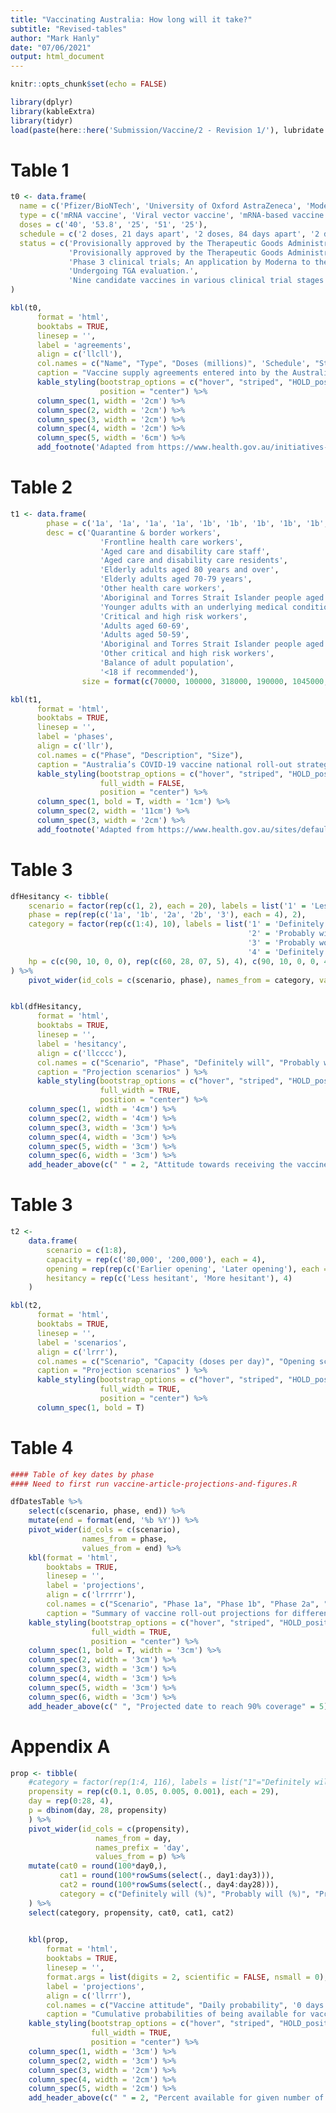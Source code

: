 ```yaml
---
title: "Vaccinating Australia: How long will it take?"
subtitle: "Revised-tables"
author: "Mark Hanly"
date: "07/06/2021"
output: html_document
---
```


```r
knitr::opts_chunk$set(echo = FALSE)

library(dplyr)
library(kableExtra)
library(tidyr)
load(paste(here::here('Submission/Vaccine/2 - Revision 1/'), lubridate::today(), '-dfDatesTable.Rda'))

```

# Table 1 

```r

t0 <- data.frame(
  name = c('Pfizer/BioNTech', 'University of Oxford AstraZeneca', 'Moderna', 'Novavax', 'COVAX Facility'),
  type = c('mRNA vaccine', 'Viral vector vaccine', 'mRNA-based vaccine', 'Protein vaccine', 'Assorted'),
  doses = c('40', '53.8', '25', '51', '25'), 
  schedule = c('2 doses, 21 days apart', '2 doses, 84 days apart', '2 doses, 28 days apart', '2 doses, 21 days apart', 'Assorted'),
  status = c('Provisionally approved by the Therapeutic Goods Administration for individuals 16 years and older.',
             'Provisionally approved by the Therapeutic Goods Administration for individuals 18 years and older. The Pfizer vaccine is recommended for individuals aged 50 years and over but the AstraZeneca vaccine can still be given to adults under 50 years if the benefit of vaccination is likely to outweigh risk, and where informed consent has been obtained.',
             'Phase 3 clinical trials; An application by Moderna to the TGA is anticipated.',
             'Undergoing TGA evaluation.',
             'Nine candidate vaccines in various clinical trial stages.')
)

kbl(t0,
      format = 'html',
      booktabs = TRUE,
      linesep = '',
      label = 'agreements', 
      align = c('llcll'),
      col.names = c("Name", "Type", "Doses (millions)", 'Schedule', "Status as at 01 June 2021"),
      caption = "Vaccine supply agreements entered into by the Australian government") %>%
      kable_styling(bootstrap_options = c("hover", "striped", "HOLD_position"),
                    position = "center") %>% 
      column_spec(1, width = '2cm') %>%
      column_spec(2, width = '2cm') %>%
      column_spec(3, width = '2cm') %>%
      column_spec(4, width = '2cm') %>%
      column_spec(5, width = '6cm') %>%
      add_footnote('Adapted from https://www.health.gov.au/initiatives-and-programs/covid-19-vaccines/about-covid-19-vaccines/australias-vaccine-agreements', notation = 'none', threeparttable = TRUE)

```


# Table 2

```r
t1 <- data.frame(
        phase = c('1a', '1a', '1a', '1a', '1b', '1b', '1b', '1b', '1b', '1b', '2a', '2a', '2a', '2a', '2b', '3'),
        desc = c('Quarantine & border workers',
                    'Frontline health care workers',
                    'Aged care and disability care staff',
                    'Aged care and disability care residents',
                    'Elderly adults aged 80 years and over',
                    'Elderly adults aged 70-79 years',
                    'Other health care workers',
                    'Aboriginal and Torres Strait Islander people aged 55 years and over',
                    'Younger adults with an underlying medical condition',
                    'Critical and high risk workers',
                    'Adults aged 60-69',
                    'Adults aged 50-59',
                    'Aboriginal and Torres Strait Islander people aged 18-54',
                    'Other critical and high risk workers',
                    'Balance of adult population',
                    '<18 if recommended'),
                size = format(c(70000, 100000, 318000, 190000, 1045000, 1858000, 953000, 87000, 2000000, 196000, 2650000, 3080000, 387000, 453000, 6643000, 5670000), big.mark = ','))

kbl(t1,
      format = 'html',
      booktabs = TRUE,
      linesep = '',
      label = 'phases', 
      align = c('llr'),
      col.names = c("Phase", "Description", "Size"),
      caption = "Australia’s COVID-19 vaccine national roll-out strategy") %>%
      kable_styling(bootstrap_options = c("hover", "striped", "HOLD_position"),
                    full_width = FALSE,
                    position = "center") %>% 
      column_spec(1, bold = T, width = '1cm') %>%
      column_spec(2, width = '11cm') %>% 
      column_spec(3, width = '2cm') %>% 
      add_footnote('Adapted from https://www.health.gov.au/sites/default/files/documents/2021/01/australia-s-covid-19-vaccine-national-roll-out-strategy.pdf', notation = 'none', threeparttable = TRUE)
```



# Table 3

```r
dfHesitancy <- tibble(
    scenario = factor(rep(c(1, 2), each = 20), labels = list('1' = 'Less hesitant', '2' = 'More hesitant')),
    phase = rep(rep(c('1a', '1b', '2a', '2b', '3'), each = 4), 2),
    category = factor(rep(c(1:4), 10), labels = list('1' = 'Definitely will',
                                                     '2' = 'Probably will',
                                                     '3' = 'Probably won\'t',
                                                     '4' = 'Definitely won\'t')),
    hp = c(c(90, 10, 0, 0), rep(c(60, 28, 07, 5), 4), c(90, 10, 0, 0, 43, 36, 13, 8, 30, 40, 20, 10), rep(c(43, 36, 13, 8), 2))
) %>% 
    pivot_wider(id_cols = c(scenario, phase), names_from = category, values_from = hp)


kbl(dfHesitancy,
      format = 'html',
      booktabs = TRUE,
      linesep = '',
      label = 'hesitancy', 
      align = c('llcccc'),
      col.names = c("Scenario", "Phase", "Definitely will", "Probably will", "Probably won't", "Definitely won't"),
      caption = "Projection scenarios" ) %>%
      kable_styling(bootstrap_options = c("hover", "striped", "HOLD_position"),
                    full_width = TRUE,
                    position = "center") %>% 
    column_spec(1, width = '4cm') %>%
    column_spec(2, width = '4cm') %>% 
    column_spec(3, width = '3cm') %>% 
    column_spec(4, width = '3cm') %>% 
    column_spec(5, width = '3cm') %>%
    column_spec(6, width = '3cm') %>%
    add_header_above(c(" " = 2, "Attitude towards receiving the vaccine" = 4))

```



# Table 3

```r
t2 <-
    data.frame(
        scenario = c(1:8),
        capacity = rep(c('80,000', '200,000'), each = 4),
        opening = rep(rep(c('Earlier opening', 'Later opening'), each = 2), 2),
        hesitancy = rep(c('Less hesitant', 'More hesitant'), 4)
    )

kbl(t2,
      format = 'html',
      booktabs = TRUE,
      linesep = '',
      label = 'scenarios', 
      align = c('lrrr'),
      col.names = c("Scenario", "Capacity (doses per day)", "Opening schedule", "Hesitancy"),
      caption = "Projection scenarios" ) %>%
      kable_styling(bootstrap_options = c("hover", "striped", "HOLD_position"),
                    full_width = TRUE,
                    position = "center") %>% 
      column_spec(1, bold = T)


```

# Table 4 

```r
#### Table of key dates by phase
#### Need to first run vaccine-article-projections-and-figures.R

dfDatesTable %>%
    select(c(scenario, phase, end)) %>%
    mutate(end = format(end, '%b %Y')) %>%
    pivot_wider(id_cols = c(scenario),
                names_from = phase,
                values_from = end) %>%
    kbl(format = 'html',
        booktabs = TRUE,
        linesep = '',
        label = 'projections',
        align = c('lrrrrr'),
        col.names = c("Scenario", "Phase 1a", "Phase 1b", "Phase 2a", "Phase 2b", "Phase 3"),
        caption = "Summary of vaccine roll-out projections for different scenarios" ) %>%
    kable_styling(bootstrap_options = c("hover", "striped", "HOLD_position"),
                  full_width = TRUE,
                  position = "center") %>%
    column_spec(1, bold = T, width = '3cm') %>%
    column_spec(2, width = '3cm') %>% 
    column_spec(3, width = '3cm') %>% 
    column_spec(4, width = '3cm') %>% 
    column_spec(5, width = '3cm') %>%
    column_spec(6, width = '3cm') %>%
    add_header_above(c(" ", "Projected date to reach 90% coverage" = 5))
```

# Appendix A
```r

prop <- tibble(
    #category = factor(rep(1:4, 116), labels = list("1"="Definitely will", "2"="Probably will", "3"="Probably won't", "4"="Definitely won't")),
    propensity = rep(c(0.1, 0.05, 0.005, 0.001), each = 29),
    day = rep(0:28, 4),
    p = dbinom(day, 28, propensity)
    ) %>% 
    pivot_wider(id_cols = c(propensity),
                   names_from = day,
                   names_prefix = 'day',
                   values_from = p) %>%
    mutate(cat0 = round(100*day0,),
           cat1 = round(100*rowSums(select(., day1:day3))),
           cat2 = round(100*rowSums(select(., day4:day28))),
           category = c("Definitely will (%)", "Probably will (%)", "Probably won't (%)", "Definitely won't (%)")
    ) %>% 
    select(category, propensity, cat0, cat1, cat2)
    

    kbl(prop,
        format = 'html',
        booktabs = TRUE,
        linesep = '',
        format.args = list(digits = 2, scientific = FALSE, nsmall = 0),
        label = 'projections',
        align = c('llrrr'),
        col.names = c("Vaccine attitude", "Daily probability", '0 days (%)', "1 - 6 days (%)", "7 - 28 days (%)"),
        caption = "Cumulative probabilities of being available for vaccine on one or more days, based on a fixed daily probability" ) %>%
    kable_styling(bootstrap_options = c("hover", "striped", "HOLD_position"),
                  full_width = TRUE,
                  position = "center") %>%
    column_spec(1, width = '3cm') %>%
    column_spec(2, width = '3cm') %>% 
    column_spec(3, width = '2cm') %>% 
    column_spec(4, width = '2cm') %>% 
    column_spec(5, width = '2cm') %>%
    add_header_above(c(" " = 2, "Percent available for given number of days in a 28 day period" = 3))

```

